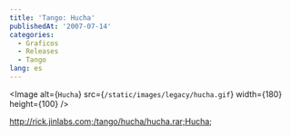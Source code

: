 ```yaml
---
title: 'Tango: Hucha'
publishedAt: '2007-07-14'
categories:
  - Graficos
  - Releases
  - Tango
lang: es
---
```


<Image
  alt={`Hucha`}
  src={`/static/images/legacy/hucha.gif`}
  width={180}
  height={100}
/>

http://rick.jinlabs.com;/tango/hucha/hucha.rar;Hucha;
